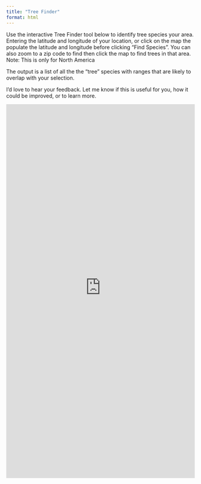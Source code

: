 ```yaml
---
title: "Tree Finder"
format: html
---
```

Use the interactive Tree Finder tool below to identify tree species your area. Entering the latitude and longitude of your location, or click on the map the populate the latitude and longitude before clicking "Find Species". You can also zoom to a zip code to find then click the map to find trees in that area. Note: This is only for North America

The output is a list of all the the "tree" species with ranges that are
likely to overlap with your selection.

I'd love to hear your feedback. Let me know if this is useful for you, how it could be improved, or to learn more.

<iframe 
    src="https://nameless-meadow-06017-9ee2b7316d7a.herokuapp.com/" 
    width="100%" 
    height="1000" 
    style="border: none;">
</iframe>
